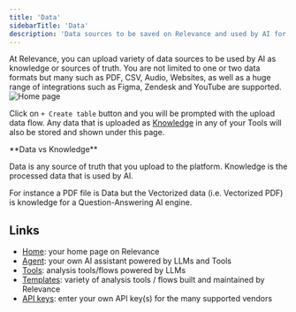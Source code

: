 ```yaml
---
title: 'Data'
sidebarTitle: 'Data'
description: 'Data sources to be saved on Relevance and used by AI for further analysis'
---
```


At Relevance, you can upload variety of data sources to be used by AI as knowledge or sources of 
truth. 
You are not limited to one or two data formats but many such as PDF, CSV, Audio, Websites, 
as well as a huge range of integrations such as Figma, Zendesk and YouTube are supported.
![Home page](/images/get-started/data.png)

Click on `+ Create table` button and you will be prompted with the upload data flow.
Any data that is uploaded as [Knowledge](/custom-tools/knowledge) in any of your Tools will also be
stored and shown under this page.

<Tip>
**Data vs Knowledge**

Data is any source of truth that you upload to the platform. 
Knowledge is the processed data that is used by AI. 

For instance a PDF file is Data but the Vectorized data (i.e. Vectorized PDF)
is knowledge for a Question-Answering AI engine.
</Tip>

## Links

* [Home](/get-started/key-concepts/home): your home page on Relevance
* [Agent](/get-started/key-concepts/agent): your own AI assistant powered by LLMs and Tools
* [Tools](/get-started/key-concepts/tools): analysis tools/flows powered by LLMs
* [Templates](/get-started/key-concepts/templates): variety of analysis tools / flows built and maintained by Relevance
* [API keys](/get-started/key-concepts/api-keys): enter your own API key(s) for the many supported vendors 